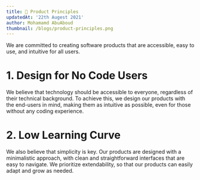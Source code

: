 ```yaml
---
title: 🤔 Product Principles
updatedAt: '22th Augest 2021'
author: Mohamamd AbuAboud
thumbnail: /blogs/product-principles.png
---
```


We are committed to creating software products that are accessible, easy to use, and intuitive for all users.

# ​1. Design for No Code Users

We believe that technology should be accessible to everyone, regardless of their technical background. To achieve this, we design our products with the end-users in mind, making them as intuitive as possible, even for those without any coding experience.

# ​2. Low Learning Curve

We also believe that simplicity is key. Our products are designed with a minimalistic approach, with clean and straightforward interfaces that are easy to navigate. We prioritize extendability, so that our products can easily adapt and grow as needed.